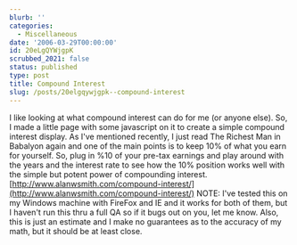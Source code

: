 ```yaml
---
blurb: ''
categories:
  - Miscellaneous
date: '2006-03-29T00:00:00'
id: 20eLgQYWjgpK
scrubbed_2021: false
status: published
type: post
title: Compound Interest
slug: /posts/20elgqywjgpk--compound-interest
---
```


I like looking at what compound interest can do for me (or anyone
else). So, I made a little page with some javascript on it to
create a simple compound interest display. As I've mentioned
recently, I just read The Richest Man in Babalyon again and one of
the main points is to keep 10% of what you earn for yourself. So,
plug in %10 of your pre-tax earnings and play around with the years
and the interest rate to see how the 10% position works well with
the simple but potent power of compounding interest.
[http://www.alanwsmith.com/compound-interest/](http://www.alanwsmith.com/compound-interest/)
NOTE: I've tested this on my Windows machine with FireFox and IE
and it works for both of them, but I haven't run this thru a full
QA so if it bugs out on you, let me know. Also, this is just an
estimate and I make no guarantees as to the accuracy of my math,
but it should be at least close.
